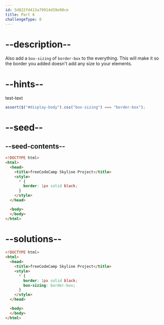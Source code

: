 ```yaml
---
id: 5d822fd413a79914d39e98ce
title: Part 6
challengeType: 0
---
```


# --description--

Also add a `box-sizing` of `border-box` to the everything. This will make it so the border you added doesn't add any size to your elements.

# --hints--

test-text

```js
assert($("#display-body").css("box-sizing") === "border-box");
```

# --seed--

## --seed-contents--

```html
<!DOCTYPE html>
<html>    
  <head>
    <title>freeCodeCamp Skyline Project</title>
    <style>
      * {
        border: 1px solid black;
      }
    </style>
  </head>

  <body>
  </body>
</html>
```

# --solutions--

```html
<!DOCTYPE html>
<html>    
  <head>
    <title>freeCodeCamp Skyline Project</title>
    <style>
      * {
        border: 1px solid black;
        box-sizing: border-box;
      }
    </style>
  </head>

  <body>
  </body>
</html>
```
